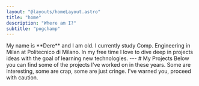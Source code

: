 ```yaml
---
layout: "@layouts/homeLayout.astro"
title: "home"
description: "Where am I?"
subtitle: "pogchamp"
---
```


<Paragraph subtitle="This website is my first ever attempt at something I was always afraid of: web development.">
My name is **Dere** and I am <AgeDisplay client:load /> old. I currently study <Shield icon="noto:books">Comp. Engineering</Shield> in
<Shield icon="twemoji:flag-italy" url="https://it.wikipedia.org/wiki/Italia">Milan</Shield> at
<Shield icon="noto:classical-building" url="https://www.polimi.it/">Politecnico di Milano</Shield>.
In my free time I love to dive deep in projects ideas with the goal of learning new technologies.
</Paragraph>

<Links />
---
# My Projects
Below you can find some of the projects I've worked on in these years. Some are interesting, some are crap, some are just cringe.
I've warned you, proceed with caution.


<Projects />
			




